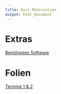 ```yaml
---
title: Kurs Materialien
output: html_document
---
```


# Extras

[Benötigstes Software](../documents/installieren.pdf)

# Folien

[Termine 1 & 2](../documents/FolienRKurs-12.pdf)
